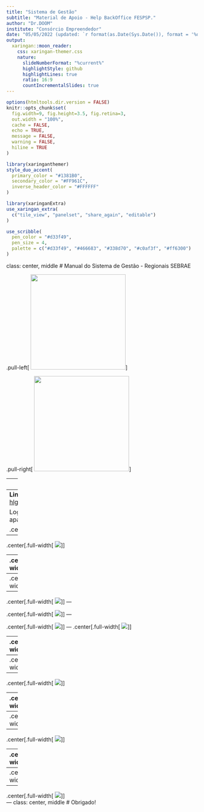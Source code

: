 ```yaml
---
title: "Sistema de Gestão"
subtitle: "Material de Apoio - Help BackOffice FESPSP."
author: "Dr.DOOM"
institute: "Consórcio Empreendedor"
date: "05/05/2022 (updated: `r format(as.Date(Sys.Date()), format = '%d/%m/%Y')`)"
output:
  xaringan::moon_reader:
    css: xaringan-themer.css
    nature:
      slideNumberFormat: "%current%"
      highlightStyle: github
      highlightLines: true    
      ratio: 16:9
      countIncrementalSlides: true
---
```


```r
options(htmltools.dir.version = FALSE)
knitr::opts_chunk$set(
  fig.width=9, fig.height=3.5, fig.retina=3,
  out.width = "100%",
  cache = FALSE,
  echo = TRUE,
  message = FALSE, 
  warning = FALSE,
  hiline = TRUE
)
```

```r
library(xaringanthemer)
style_duo_accent(
  primary_color = "#1381B0",
  secondary_color = "#FF961C",
  inverse_header_color = "#FFFFFF"
)
```
```r
library(xaringanExtra)
use_xaringan_extra(
  c("tile_view", "panelset", "share_again", "editable")
)

use_scribble(
  pen_color = "#d33f49",
  pen_size = 4,
  palette = c("#d33f49", "#466683", "#338d70", "#c0af3f", "#ff6300")
)
```


class: center, middle
# Manual do Sistema de Gestão - Regionais SEBRAE

.pull-left[
<img src="img/fespsp.png" width=250 height=250>
]

.pull-right[
<img src="img/sebrae.jpg" width=250 height=250>
]

---
## Sumário

# atualizar

Link de acesso ao sistema....................................................................  
Logar no sistema..............................................................................  
Trocar a senha de acesso......................................................................  
Esqueci minha senha...........................................................................  
Visualizar e exportar encontros por solução...................................................  
Visualizar e exportar execução dos municípios.................................................

---
**Link do sistema:** [http://sp-hlg.cidadeempreendedora.com.br/#/cidade](http://sp-hlg.cidadeempreendedora.com.br/#/cidade/)  

Login e senha no caminho acima, e aparecerá esta tela


.center[.full-width[
<img src="img/Imagem1.png">
]]

---
.center[.full-width[
<img src="img/Imagem2.png">
]]

---
.center[.full-width[
<img src="img/Imagem3.png">
]]


---
.center[.full-width[
<img src="img/Imagem4.png">
]]

---
.center[.full-width[
<img src="img/Imagem5.png">
]]
---

.center[.full-width[
<img src="img/Imagem18.png">
]]
---

.center[.full-width[
<img src="img/Imagem19.png">
]]
---
.center[.full-width[
<img src="img/Imagem6.png">
]]

---
.center[.full-width[
<img src="img/Imagem7.png">
]]     

---
.center[.full-width[
<img src="img/Imagem8.png">
]]     
---
.center[.full-width[
<img src="img/Imagem9.png">
]]     

---
.center[.full-width[
<img src="img/Imagem10.png">
]]     
---
.center[.full-width[
<img src="img/Imagem17.png">
]]  
---
.center[.full-width[
<img src="img/Imagem13.png">
]]     

---
.center[.full-width[
<img src="img/Imagem14.png">
]]      

---
.center[.full-width[
<img src="img/Imagem15.png">
]]    

---
.center[.full-width[
<img src="img/Imagem16.png">
]]  
---
class: center, middle
# Obrigado!
